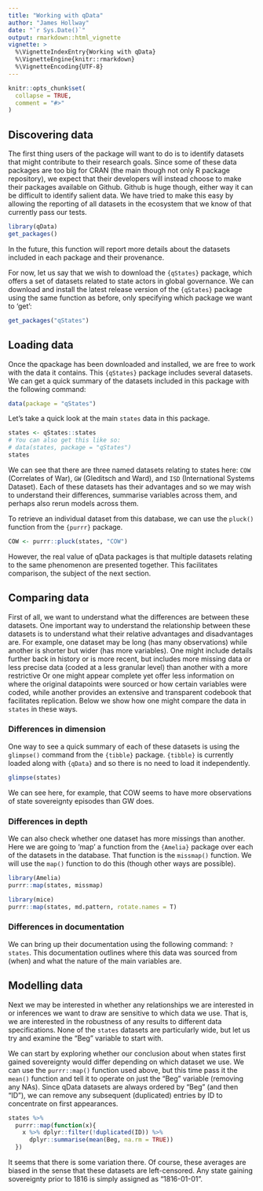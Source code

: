 ```yaml
---
title: "Working with qData"
author: "James Hollway"
date: "`r Sys.Date()`"
output: rmarkdown::html_vignette
vignette: >
  %\VignetteIndexEntry{Working with qData}
  %\VignetteEngine{knitr::rmarkdown}
  %\VignetteEncoding{UTF-8}
---
```


```r
knitr::opts_chunk$set(
  collapse = TRUE,
  comment = "#>"
)
```

## Discovering data

The first thing users of the package will want to do is to identify
datasets that might contribute to their research goals. Since some of
these data packages are too big for CRAN (the main though not only R
package repository), we expect that their developers will instead choose
to make their packages available on Github. Github is huge though,
either way it can be difficult to identify salient data. We have tried
to make this easy by allowing the reporting of all datasets in the
ecosystem that we know of that currently pass our tests.

```r
library(qData)
get_packages()
```

In the future, this function will report more details about the datasets
included in each package and their provenance.

For now, let us say that we wish to download the `{qStates}` package,
which offers a set of datasets related to state actors in global
governance. We can download and install the latest release version of
the `{qStates}` package using the same function as before, only
specifying which package we want to 'get':

```r
get_packages("qStates")
```

## Loading data

Once the qpackage has been downloaded and installed, we are free to work
with the data it contains. This `{qStates}` package includes several
datasets. We can get a quick summary of the datasets included in this
package with the following command:

```r
data(package = "qStates")
```

Let's take a quick look at the main `states` data in this package.

```r
states <- qStates::states 
# You can also get this like so: 
# data(states, package = "qStates")
states
```

We can see that there are three named datasets relating to states here:
`COW` (Correlates of War), `GW` (Gleditsch and Ward), and `ISD`
(International Systems Dataset). Each of these datasets has their
advantages and so we may wish to understand their differences, summarise
variables across them, and perhaps also rerun models across them.

To retrieve an individual dataset from this database,
we can use the `pluck()` function from the `{purrr}` package.

```r
COW <- purrr::pluck(states, "COW")
```

However, the real value of qData packages is that multiple datasets
relating to the same phenomenon are presented together.
This facilitates comparison, the subject of the next section.

## Comparing data

First of all, we want to understand what the differences are between these datasets.
One important way to understand the relationship between these datasets is 
to understand what their relative advantages and disadvantages are.
For example, one dataset may be long (has many observations) 
while another is shorter but wider (has more variables).
One might include details further back in history or is more recent,
but includes more missing data or less precise data (coded at a less granular level)
than another with a more restrictive 
Or one might appear complete yet offer less information on where the original datapoints
were sourced or how certain variables were coded,
while another provides an extensive and transparent codebook that facilitates replication.
Below we show how one might compare the data in `states` in these ways.

### Differences in dimension

One way to see a quick summary of each of these datasets 
is using the `glimpse()` command from the `{tibble}` package.
`{tibble}` is currently loaded along with `{qData}` and so there is no need to load it independently.

```r
glimpse(states)
```

We can see here, for example, that COW seems to have more observations of state sovereignty episodes
than GW does.

### Differences in depth

We can also check whether one dataset has more missings than another.
Here we are going to 'map' a function from the `{Amelia}` package over each of the datasets in the database.
That function is the `missmap()` function.
We will use the `map()` function to do this (though other ways are possible).

```r
library(Amelia)
purrr::map(states, missmap)

library(mice)
purrr::map(states, md.pattern, rotate.names = T)
```

### Differences in documentation

We can bring up their documentation using the following command: `?states`.
This documentation outlines where this data was sourced from (when) and what the nature of the main variables are.

## Modelling data

Next we may be interested in whether any relationships we are interested in or inferences we want to draw
are sensitive to which data we use.
That is, we are interested in the robustness of any results to different data specifications.
None of the `states` datasets are particularly wide, but let us try and examine the "Beg" variable to start with.

We can start by exploring whether our conclusion about when states first gained sovereignty
would differ depending on which dataset we use.
We can use the `purrr::map()` function used above, but this time pass it the `mean()` function
and tell it to operate on just the "Beg" variable (removing any NAs).
Since qData datasets are always ordered by "Beg" (and then "ID"),
we can remove any subsequent (duplicated) entries by ID to concentrate on first appearances.

```r
states %>% 
  purrr::map(function(x){
    x %>% dplyr::filter(!duplicated(ID)) %>%
      dplyr::summarise(mean(Beg, na.rm = TRUE))
  })
```

It seems that there is some variation there.
Of course, these averages are biased in the sense that these datasets are left-censored.
Any state gaining sovereignty prior to 1816 is simply assigned as "1816-01-01".
